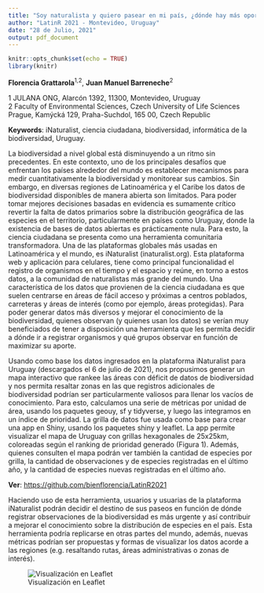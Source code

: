 ```yaml
---
title: "Soy naturalista y quiero pasear en mi país, ¿dónde hay más oportunidades de llenar vacíos de información?"
author: "LatinR 2021 - Montevideo, Uruguay"
date: "28 de Julio, 2021"
output: pdf_document
---
```


```r
knitr::opts_chunk$set(echo = TRUE)
library(knitr)
```

**Florencia Grattarola**^1,2^, **Juan Manuel Barreneche**^2^ 

1 JULANA ONG, Alarcón 1392, 11300, Montevideo, Uruguay  
2 Faculty of Environmental Sciences, Czech University of Life Sciences Prague, Kamýcká 129, Praha-Suchdol, 165 00, Czech Republic  

**Keywords**: iNaturalist, ciencia ciudadana, biodiversidad, informática de la biodiversidad, Uruguay.  

La biodiversidad a nivel global está disminuyendo a un ritmo sin precedentes. En este contexto, uno de los principales desafíos que enfrentan los países alrededor del mundo es establecer mecanismos para medir cuantitativamente la biodiversidad y monitorear sus cambios. Sin embargo, en diversas regiones de Latinoamérica y el Caribe los datos de biodiversidad disponibles de manera abierta son limitados. Para poder tomar mejores decisiones basadas en evidencia es sumamente crítico revertir la falta de datos primarios sobre la distribución geográfica de las especies en el territorio, particularmente en países como Uruguay, donde la existencia de bases de datos abiertas es prácticamente nula. Para esto, la ciencia ciudadana se presenta como una herramienta comunitaria transformadora. Una de las plataformas globales más usadas en Latinoamérica y el mundo, es iNaturalist (inaturalist.org). Esta plataforma web y aplicación para celulares, tiene como principal funcionalidad el registro de organismos en el tiempo y el espacio y reúne, en torno a estos datos, a la comunidad de naturalistas más grande del mundo. Una característica de los datos que provienen de la ciencia ciudadana es que suelen centrarse en áreas de fácil acceso y próximas a centros poblados, carreteras y áreas de interés (como por ejemplo, áreas protegidas). Para poder generar datos más diversos y mejorar el conocimiento de la biodiversidad, quienes observan (y quienes usan los datos) se verían muy beneficiados de tener a disposición una herramienta que les permita decidir a dónde ir a registrar organismos y qué grupos observar en función de maximizar su aporte.  

Usando como base los datos ingresados en la plataforma iNaturalist para Uruguay (descargados el 6 de julio de 2021), nos propusimos generar un mapa interactivo que rankee las áreas con déficit de datos de biodiversidad y nos permita resaltar zonas en las que registros adicionales de biodiversidad podrían ser particularmente valiosos para llenar los vacíos de conocimiento. Para esto, calculamos una serie de métricas por unidad de área, usando los paquetes geouy, sf y tidyverse, y luego las integramos en un índice de prioridad. La grilla de datos fue usada como base para crear una app en Shiny, usando los paquetes shiny y leaflet. La app permite visualizar el mapa de Uruguay con grillas hexagonales de 25x25km, coloreadas según el ranking de prioridad generado (Figura 1). Además, quienes consulten el mapa podrán ver  también la cantidad de especies por grilla, la cantidad de observaciones y de especies registradas en el último año, y la cantidad de especies nuevas registradas en el último año. 

**Ver**: [https://github.com/bienflorencia/LatinR2021](https://github.com/bienflorencia/LatinR2021)  

Haciendo uso de esta herramienta, usuarios y usuarias de la plataforma iNaturalist podrán decidir el destino de sus paseos en función de dónde registrar observaciones de la biodiversidad es más urgente y así contribuir a mejorar el conocimiento sobre la distribución de especies en el país. Esta herramienta podría replicarse en otras partes del mundo, además, nuevas métricas podrían ser propuestas y formas de visualizar los datos acorde a las regiones (e.g. resaltando rutas, áreas administrativas o zonas de interés).  

![Visualización en Leaflet](../figures/leafleat_all_groups.png)
